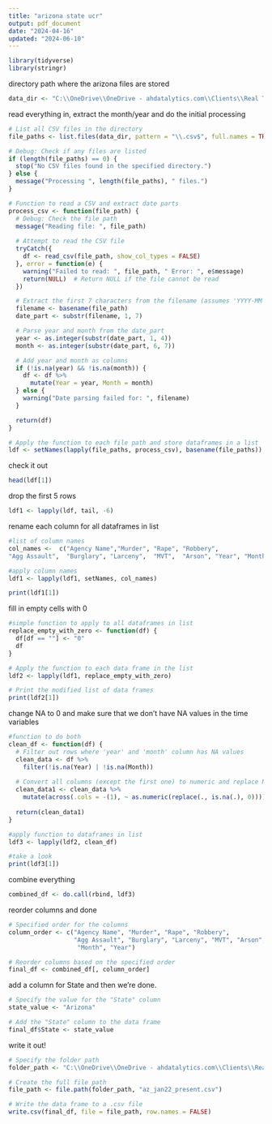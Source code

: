 ---
title: "arizona state ucr"
output: pdf_document
date: "2024-04-16"
updated: "2024-06-10"
---
```{r}
library(tidyverse)
library(stringr)
```
directory path where the arizona files are stored
```{r}
data_dir <- "C:\\OneDrive\\OneDrive - ahdatalytics.com\\Clients\\Real Time Crime Index\\Open Source Data\\Arizona\\State UCR"
```
read everything in, extract the month/year and do the initial processing
```{r}
# List all CSV files in the directory
file_paths <- list.files(data_dir, pattern = "\\.csv$", full.names = TRUE)

# Debug: Check if any files are listed
if (length(file_paths) == 0) {
  stop("No CSV files found in the specified directory.")
} else {
  message("Processing ", length(file_paths), " files.")
}

# Function to read a CSV and extract date parts
process_csv <- function(file_path) {
  # Debug: Check the file path
  message("Reading file: ", file_path)
  
  # Attempt to read the CSV file
  tryCatch({
    df <- read_csv(file_path, show_col_types = FALSE)
  }, error = function(e) {
    warning("Failed to read: ", file_path, " Error: ", e$message)
    return(NULL)  # Return NULL if the file cannot be read
  })

  # Extract the first 7 characters from the filename (assumes 'YYYY-MM' format)
  filename <- basename(file_path)
  date_part <- substr(filename, 1, 7)

  # Parse year and month from the date_part
  year <- as.integer(substr(date_part, 1, 4))
  month <- as.integer(substr(date_part, 6, 7))

  # Add year and month as columns
  if (!is.na(year) && !is.na(month)) {
    df <- df %>%
      mutate(Year = year, Month = month)
  } else {
    warning("Date parsing failed for: ", filename)
  }

  return(df)
}

# Apply the function to each file path and store dataframes in a list
ldf <- setNames(lapply(file_paths, process_csv), basename(file_paths))

```
check it out
```{r}
head(ldf[1])
```
drop the first 5 rows
```{r}
ldf1 <- lapply(ldf, tail, -6)
```
rename each column for all dataframes in list
```{r}
#list of column names
col_names <-  c("Agency Name","Murder",	"Rape",	"Robbery",
"Agg Assault",	"Burglary",	"Larceny",	"MVT",	"Arson", "Year", "Month")

#apply column names
ldf1 <- lapply(ldf1, setNames, col_names)

print(ldf1[1])
```
fill in empty cells with 0
```{r}
#simple function to apply to all dataframes in list
replace_empty_with_zero <- function(df) {
  df[df == ""] <- "0"
  df
}

# Apply the function to each data frame in the list
ldf2 <- lapply(ldf1, replace_empty_with_zero)

# Print the modified list of data frames
print(ldf2[1])

```
change NA to 0 and make sure that we don't have NA values in the time variables
```{r}
#function to do both
clean_df <- function(df) {
  # Filter out rows where 'year' and 'month' column has NA values
  clean_data <- df %>%
    filter(!is.na(Year) | !is.na(Month))
  
  # Convert all columns (except the first one) to numeric and replace NA with 0
  clean_data1 <- clean_data %>%
    mutate(across(.cols = -(1), ~ as.numeric(replace(., is.na(.), 0))))
  
  return(clean_data1)
}

#apply function to dataframes in list
ldf3 <- lapply(ldf2, clean_df)

#take a look
print(ldf3[1])
```
combine everything
```{r}
combined_df <- do.call(rbind, ldf3)
```



reorder columns and done
```{r}
# Specified order for the columns
column_order <- c("Agency Name", "Murder", "Rape", "Robbery", 
                  "Agg Assault", "Burglary", "Larceny", "MVT", "Arson",
                   "Month", "Year")

# Reorder columns based on the specified order
final_df <- combined_df[, column_order]
```
add a column for State and then we're done.
```{r}
# Specify the value for the "State" column
state_value <- "Arizona"

# Add the "State" column to the data frame
final_df$State <- state_value
```
write it out!
```{r}
# Specify the folder path
folder_path <- "C:\\OneDrive\\OneDrive - ahdatalytics.com\\Clients\\Real Time Crime Index\\Open Source Data\\Arizona\\Formatted Data"

# Create the full file path
file_path <- file.path(folder_path, "az_jan22_present.csv")

# Write the data frame to a .csv file
write.csv(final_df, file = file_path, row.names = FALSE)
```


